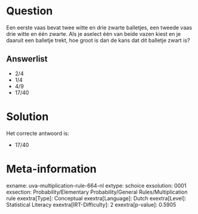 Question
========

Een eerste vaas bevat twee witte en drie zwarte balletjes, een tweede
vaas drie witte en één zwarte. Als je aselect één van beide vazen kiest
en je daaruit een balletje trekt, hoe groot is dan de kans dat dit
balletje zwart is?

Answerlist
----------

* 2/4
* 1/4
* 4/9
* 17/40

Solution
========

Het correcte antwoord is: 

* 17/40

Meta-information
================
exname: uva-multiplication-rule-664-nl
extype: schoice
exsolution: 0001
exsection: Probability/Elementary Probability/General Rules/Multiplication rule
exextra[Type]: Conceptual
exextra[Language]: Dutch
exextra[Level]: Statistical Literacy
exextra[IRT-Difficulty]: 2
exextra[p-value]: 0.5905

